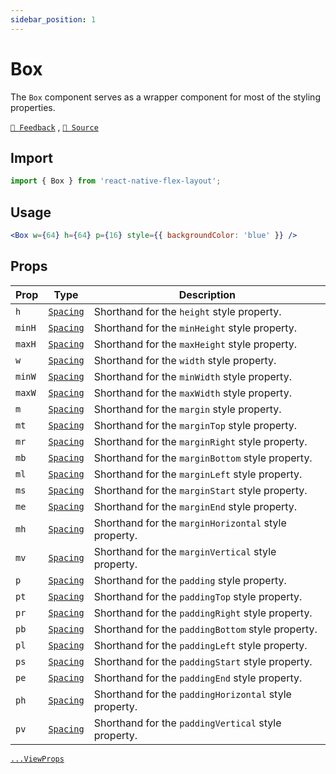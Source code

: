 ```yaml
---
sidebar_position: 1
---
```


# Box

The `Box` component serves as a wrapper component for most of the styling properties.

[`💬 Feedback`](https://github.com/yamankatby/react-native-flex-layout/labels/box) , [`🌱 Source`](https://github.com/yamankatby/react-native-flex-layout/blob/main/src/Box.tsx)

## Import

```js
import { Box } from 'react-native-flex-layout';
```

## Usage

```jsx
<Box w={64} h={64} p={16} style={{ backgroundColor: 'blue' }} />
```

## Props

| Prop   | Type                              | Description                                           |
| ------ | --------------------------------- | ----------------------------------------------------- |
| `h`    | [`Spacing`](/docs/guides/spacing) | Shorthand for the `height` style property.            |
| `minH` | [`Spacing`](/docs/guides/spacing) | Shorthand for the `minHeight` style property.         |
| `maxH` | [`Spacing`](/docs/guides/spacing) | Shorthand for the `maxHeight` style property.         |
| `w`    | [`Spacing`](/docs/guides/spacing) | Shorthand for the `width` style property.             |
| `minW` | [`Spacing`](/docs/guides/spacing) | Shorthand for the `minWidth` style property.          |
| `maxW` | [`Spacing`](/docs/guides/spacing) | Shorthand for the `maxWidth` style property.          |
| `m`    | [`Spacing`](/docs/guides/spacing) | Shorthand for the `margin` style property.            |
| `mt`   | [`Spacing`](/docs/guides/spacing) | Shorthand for the `marginTop` style property.         |
| `mr`   | [`Spacing`](/docs/guides/spacing) | Shorthand for the `marginRight` style property.       |
| `mb`   | [`Spacing`](/docs/guides/spacing) | Shorthand for the `marginBottom` style property.      |
| `ml`   | [`Spacing`](/docs/guides/spacing) | Shorthand for the `marginLeft` style property.        |
| `ms`   | [`Spacing`](/docs/guides/spacing) | Shorthand for the `marginStart` style property.       |
| `me`   | [`Spacing`](/docs/guides/spacing) | Shorthand for the `marginEnd` style property.         |
| `mh`   | [`Spacing`](/docs/guides/spacing) | Shorthand for the `marginHorizontal` style property.  |
| `mv`   | [`Spacing`](/docs/guides/spacing) | Shorthand for the `marginVertical` style property.    |
| `p`    | [`Spacing`](/docs/guides/spacing) | Shorthand for the `padding` style property.           |
| `pt`   | [`Spacing`](/docs/guides/spacing) | Shorthand for the `paddingTop` style property.        |
| `pr`   | [`Spacing`](/docs/guides/spacing) | Shorthand for the `paddingRight` style property.      |
| `pb`   | [`Spacing`](/docs/guides/spacing) | Shorthand for the `paddingBottom` style property.     |
| `pl`   | [`Spacing`](/docs/guides/spacing) | Shorthand for the `paddingLeft` style property.       |
| `ps`   | [`Spacing`](/docs/guides/spacing) | Shorthand for the `paddingStart` style property.      |
| `pe`   | [`Spacing`](/docs/guides/spacing) | Shorthand for the `paddingEnd` style property.        |
| `ph`   | [`Spacing`](/docs/guides/spacing) | Shorthand for the `paddingHorizontal` style property. |
| `pv`   | [`Spacing`](/docs/guides/spacing) | Shorthand for the `paddingVertical` style property.   |

[`...ViewProps`](https://reactnative.dev/docs/view#props)
